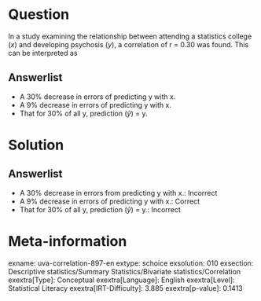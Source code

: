 Question
========

In a study examining the relationship between attending a statistics college (*x*) and developing psychosis (*y*), a correlation of r = 0.30 was found. This can be interpreted as

Answerlist
----------

* A 30% decrease in errors of predicting y with x.
* A 9% decrease in errors of predicting y with x.
* That for 30% of all y, prediction ($\hat{y}$) = y.

Solution
========

Answerlist
----------

* A 30% decrease in errors from predicting y with x.: Incorrect
* A 9% decrease in errors of predicting y with x.: Correct
* That for 30% of all y, prediction ($\hat{y}$) = y.: Incorrect

Meta-information
================
exname: uva-correlation-897-en
extype: schoice
exsolution: 010
exsection: Descriptive statistics/Summary Statistics/Bivariate statistics/Correlation
exextra[Type]: Conceptual
exextra[Language]: English
exextra[Level]: Statistical Literacy
exextra[IRT-Difficulty]: 3.885
exextra[p-value]: 0.1413
